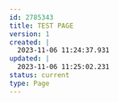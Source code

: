 ---
id: 2785343
title: TEST PAGE
version: 1
created: |
  2023-11-06 11:24:37.931
updated: |
  2023-11-06 11:25:02.231
status: current
type: Page
---


